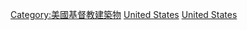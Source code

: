 {{Commonscat|Churches in the United States}}

[[Category:美國基督教建築物|Category:美國基督教建築物]]
[[Category:北美洲教堂|United States]]
[[Category:各国教堂|United States]]